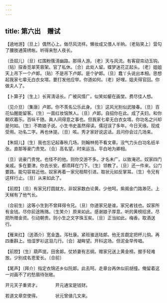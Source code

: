```yaml
---
---
---
```

title: 第六出　赠试
---




【遶地游】〔旦上〕偶然心上。做尽风流样。懒妆成又偎人半晌。〔老贴笑上〕营勾了腰肢通笼绣帐。听得来愁人夜长。

〔丑奴儿〕〔旦〕红围粉簇淸幽路。那得人游。〔老〕天与风流。有客窥帘动玉钩。〔贴〕探香觅翠芙蓉架。官了私休。〔合〕此处人留。蝶梦迷花正起头。〔老〕姐姐天上吊下一个卢郞。〔贴〕不是吊下卢郞。是个驴郞。〔旦〕蠢丫头说出本相。思想起我家七辈无白衣女壻。要打发他应举。你道如何。〔老〕好哩。姐夫得官回。你做夫人了。

【卜算子】〔生上〕长宵淸话长。广被风情广。似笑如颦在画堂。费尽佳人想。

〔见介旦〕〔集唐〕卢郞。你不羡名公乐此身。〔生〕这风光别似武陵春。〔旦〕百花仙醒能留客。〔生〕一面红妆恼煞人。〔旦〕卢郞。自招你在此。成了夫妇。和你朝欢暮乐。百纵千随。眞人间得意之事也。但我家七辈无白衣女壻。你功名之兴却是何如。〔生〕不欺娘子说。小生书史虽然得读。儒冠误了多年。今日天缘。现成受用。功名二字。再也休提。〔旦〕咳。秀才家好说这话。且问你会过几场来。

【朱奴儿】〔生〕我也忘记起春秋几场。则翰林苑不看文章。没气力头白功名纸半张。直那等豪门贵党。〔合〕高名望。时来运当。平白地为卿相。

〔旦〕说豪门贵党。也怪不的他。则你交游不多。才名未广。以致淹迟。奴家四门亲戚。多在要津。你去长安。都须拜在门下。〔生〕领教了。〔旦〕还一件来。公门要路。能勾容易近他。奴家再着一家兄相帮引进。取状元如反掌耳。〔生〕令兄有这样行止。〔旦〕从来如此了。

【前腔】〔旦〕有家兄打圆就方。非奴家数白论黄。少他呵。紫阁金门路渺茫。上天梯有了他气长。

〔合前生〕这等小生到不曾拜得令兄。〔旦〕你道家兄是谁。家兄者钱也。奴家所有金钱。尽你前途贿赂。〔生笑介〕原来如此。感谢娘子厚意。听的黄榜招贤。尽把所赠金资。引动朝贵。则小生之文字珠玉矣。〔旦〕正当如此。梅香。取酒送行。

【雁来红】〔送酒介〕宽金盏。泻杜康。紧班骓送陆郞。他无言觑定把杯儿倘。再四重斟上。怕湿罗衫这泪几行。〔合〕凝眸望。开科这场。但泥金早传唱。

【前腔】〔生〕葫芦提。田舍郞。仗娇妻有志纲。赠家兄送上黄金榜。握手轻难放。少别成名恩爱长。〔合前〕

【尾声】〔拜介〕指定衣锦还乡似阮郞。此去呵。走章台再休似前胡撞。俺留着这一对画不了的愁眉待张敞。

开元天子重贤才。　　　　开元通宝是钱财。

若道文章空使得。　　　　状元曾値几文来。